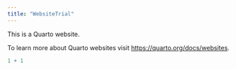```yaml
---
title: "WebsiteTrial"
---
```


This is a Quarto website.

To learn more about Quarto websites visit <https://quarto.org/docs/websites>.

```r
1 + 1
```
